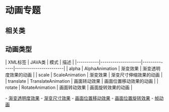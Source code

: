 = 动画专题 =

== 相关类 ==
{{{class="brush:java"
import android.view.animation.AlphaAnimation;
import android.view.animation.ScaleAnimation;
import android.view.animation.TranslateAnimation;
import android.view.animation.RotateAnimation;

import android.view.animation.Animation;
import android.view.animation.AnimationSet;
import android.view.animation.AnimationUtils;

import android.graphics.drawable.AnimationDrawable;
}}}

== 动画类型 ==
| XML标签   | JAVA类             | 模式         | 描述                   |
|-----------|--------------------|--------------|------------------------|
| alpha     | AlphaAnimation     | 渐变效果     | 渐变透明度效果的动画   |
| scale     | ScaleAnimation     | 渐变效果     | 渐变尺寸伸缩效果的动画 |
| translate | TranslateAnimation | 画面转动效果 | 画面位置移动效果的动画 |
| rotate    | RotateAnimation    | 画面转动效果 | 画面旋转效果的动画     |

- [[渐变透明度效果]]
- [[渐变尺寸效果]]
- [[画面位置移动效果]]
- [[画面位置旋转效果]]
- [[帧动画]]

